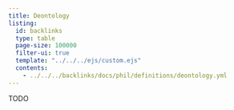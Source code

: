 ```yaml
---
title: Deontology
listing:
  id: backlinks
  type: table
  page-size: 100000
  filter-ui: true
  template: "../../../ejs/custom.ejs"
  contents:
    - ../../../backlinks/docs/phil/definitions/deontology.yml
---
```


TODO